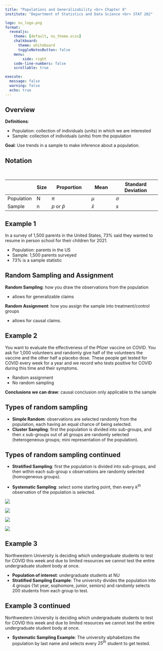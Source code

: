 ```yaml
---
title: "Populations and Generalizability <br> Chapter 8"
institute: "Department of Statistics and Data Science <br> STAT 202"

logo: nu_logo.png
format: 
  revealjs:
    theme: [default, nu_theme.scss]
    chalkboard:
      theme: whiteboard
      toggleNotesButton: false
    menu:
        side: right
    code-line-numbers: false
    scrollable: true

execute:
  message: false
  warning: false
  echo: true
---
```


## Overview

**Definitions**:

-   Population: collection of individuals (units) in which we are interested
-   Sample: collection of individuals (units) from the population

**Goal**: Use trends in a sample to make inference about a population.

## Notation

 

|            | Size | Proportion       | Mean      | Standard Deviation |
|------------|------|------------------|-----------|--------------------|
| Population | N    | $\pi$            | $\mu$     | $\sigma$           |
| Sample     | n    | $p$ or $\hat{p}$ | $\bar{x}$ | $s$                |

## Example 1

In a survey of 1,500 parents in the United States, 73% said they wanted to resume in person school for their children for 2021.

-   Population: parents in the US
-   Sample: 1,500 parents surveyed
-   73% is a sample statistic

## Random Sampling and Assignment

**Random Sampling**: how you draw the observations from the population

-   allows for generalizable claims

**Random Assignment**: how you assign the sample into treatment/control groups

-   allows for causal claims.

## Example 2

You want to evaluate the effectiveness of the Pfizer vaccine on COVID. You ask for 1,000 volunteers and randomly give half of the volunteers the vaccine and the other half a placebo dose. These people get tested for COVID every week for a year and we record who tests positive for COVID during this time and their symptoms.

-   Random assignment
-   No random sampling

**Conclusions we can draw**: causal conclusion only applicable to the sample

## Types of random sampling

-   **Simple Random**: observations are selected randomly from the population, each having an equal chance of being selected.
-   **Cluster Sampling**: first the population is divided into sub-groups, and then x sub-groups out of all groups are randomly selected (heterogeneous groups; mini representation of the population).

## Types of random sampling continued

-   **Stratified Sampling**: first the population is divided into sub-groups, and then within each sub-group x observations are randomly selected (homogeneous groups).

-   **Systematic Sampling**: select some starting point, then every $k^{th}$ observation of the population is selected.

::: {layout="[20,20,20,20]"}
![](images/lecture_images/sample_simple.PNG)

![](images/lecture_images/sample_cluster.PNG)

![](images/lecture_images/sample_systematic.PNG)

![](images/lecture_images/sample_strata.PNG)
:::

## Example 3

Northwestern University is deciding which undergraduate students to test for COVID this week and due to limited resources we cannot test the entire undergraduate student body at once.

-   **Population of interest**: undergraduate students at NU
-   **Stratified Sampling Example**: The university divides the population into 4 groups {1st year, sophomore, junior, seniors} and randomly selects 200 students from each group to test.

## Example 3 continued

Northwestern University is deciding which undergraduate students to test for COVID this week and due to limited resources we cannot test the entire undergraduate student body at once.

-   **Systematic Sampling Example**: The university alphabetizes the population by last name and selects every $25^{th}$ student to get tested.
